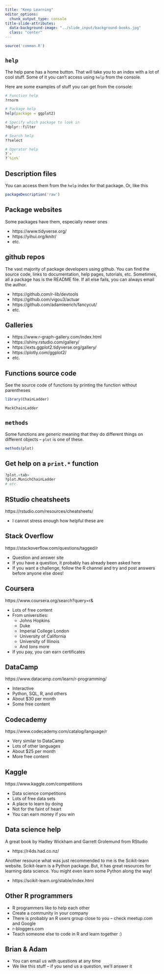 ```yaml
---
title: "Keep Learning"
editor_options:
  chunk_output_type: console
title-slide-attributes:
  data-background-image: "../slide_input/background-books.jpg"
  class: "center"
---
```




```r
source('common.R')
```






## `help`

The help pane has a home button.
That will take you to an index with a lot of cool stuff.
Some of it you can't access using `help` from the console.


Here are some examples of stuff you can get from the console:

```r
# Function help
?rnorm

# Package help
help(package = ggplot2)

# Specify which package to look in
?dplyr::filter

# Search help
??select

# Operator help
?`+`
?`%in%`
```






## Description files

You can access them from the `help` index
for that package.
Or, like this

```r
packageDescription('raw')
```





## Package websites

Some packages have them,
especially newer ones

* https://www.tidyverse.org/
* https://yihui.org/knitr/
* etc.





## github repos

The vast majority of package developers using github.
You can find the source code, links to documentation,
help pages, tutorials, etc.
Sometimes, all a package has is the README file.
If all else fails, you can always email the author.

* https://github.com/r-lib/devtools
* https://github.com/vigou3/actuar
* https://github.com/adamleerich/fancycut/
* etc.






## Galleries

* https://www.r-graph-gallery.com/index.html
* https://shiny.rstudio.com/gallery/
* https://exts.ggplot2.tidyverse.org/gallery/
* https://plotly.com/ggplot2/
* etc.




## Functions source code

See the source code of functions by printing
the function without parentheses

```r
library(ChainLadder)
```

```r
MackChainLadder
```




## `methods`

Some functions are *generic*
meaning that they do different
things on different objects --
`plot` is one of these.

```r
methods(plot)
```




## Get help on a `print.*` function

```r
?plot.<tab>
?plot.MunichChainLadder
# etc.
```




## RStudio cheatsheets

https://rstudio.com/resources/cheatsheets/

* I cannot stress enough how helpful these are






## Stack Overflow    

https://stackoverflow.com/questions/tagged/r

* Question and answer site
* If you have a question, it probably has already been asked here
* If you want a challenge, follow the R channel
  and try and post answers before anyone else does!





## Coursera

https://www.coursera.org/search?query=r&

* Lots of free content
* From universities:
    + Johns Hopkins
    + Duke
    + Imperial College London
    + University of California
    + University of Illinois
    + And *tons* more
* If you pay, you can earn certificates




## DataCamp

https://www.datacamp.com/learn/r-programming/

* Interactive
* Python, SQL, R, and others
* About $30 per month
* Some free content




## Codecademy

https://www.codecademy.com/catalog/language/r

* Very similar to DataCamp
* Lots of other languages
* About $25 per month
* More free content




##  Kaggle

https://www.kaggle.com/competitions

* Data science competitions
* Lots of free data sets
* A place to learn by doing
* Not for the faint of heart
* You can earn money if you win





## Data science help

A great book by Hadley Wickham and
Garrett Grolemund from RStudio

* https://r4ds.had.co.nz/


Another resource what was just recommended to me is
the Scikit-learn website.
Scikit-learn is a Python package.
But, it has great resources for learning
data science.
You might even learn some Python along the way!

* https://scikit-learn.org/stable/index.html





## Other R programmers

* R programmers like to help each other
* Create a community in your company
* There is probably an R users group close to you -- check meetup.com and Google
* r-bloggers.com
* Teach someone else to code in R and learn together :)





## Brian & Adam

* You can email us with questions at any time
* We like this stuff -- if you send us a question, we'll answer it





